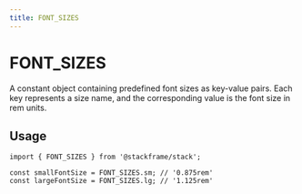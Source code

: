 ```yaml
---
title: FONT_SIZES
---
```


# FONT_SIZES

A constant object containing predefined font sizes as key-value pairs. Each key represents a size name, and the corresponding value is the font size in rem units.

## Usage

```tsx
import { FONT_SIZES } from '@stackframe/stack';

const smallFontSize = FONT_SIZES.sm; // '0.875rem'
const largeFontSize = FONT_SIZES.lg; // '1.125rem'
```
